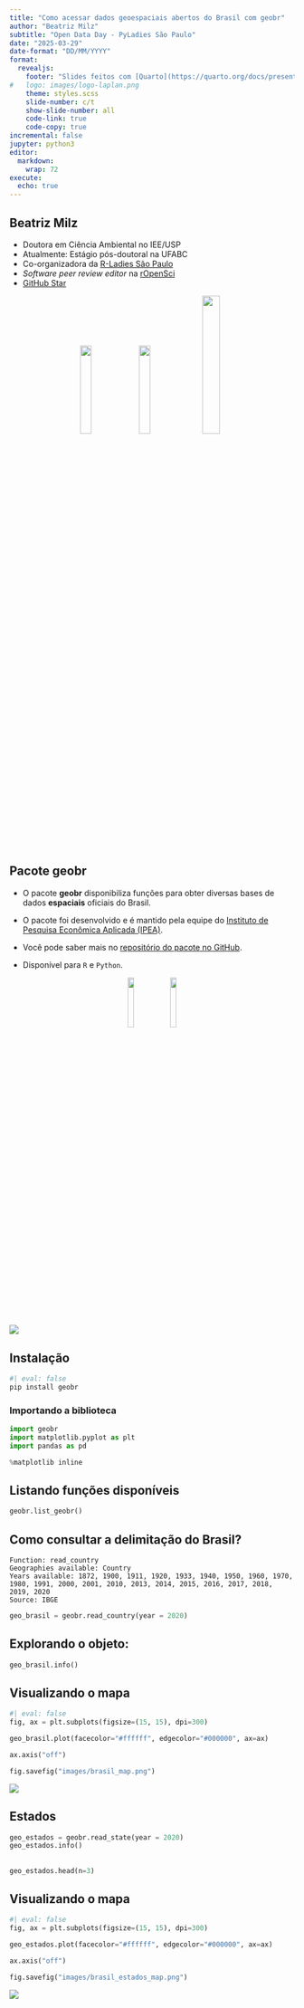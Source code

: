 ```yaml
---
title: "Como acessar dados geoespaciais abertos do Brasil com geobr"
author: "Beatriz Milz"
subtitle: "Open Data Day - PyLadies São Paulo"
date: "2025-03-29"
date-format: "DD/MM/YYYY"
format: 
  revealjs:
    footer: "Slides feitos com [Quarto](https://quarto.org/docs/presentations/revealjs/index.html)."
#   logo: images/logo-laplan.png
    theme: styles.scss
    slide-number: c/t
    show-slide-number: all
    code-link: true
    code-copy: true
incremental: false
jupyter: python3
editor: 
  markdown: 
    wrap: 72
execute: 
  echo: true
---
```


## Beatriz Milz

-   Doutora em Ciência Ambiental no IEE/USP
-   Atualmente: Estágio pós-doutoral na UFABC
-   Co-organizadora da [R-Ladies São Paulo](https://rladies-sp.org)
-   *Software peer review editor* na [rOpenSci](https://ropensci.org/)
-   [GitHub Star](https://stars.github.com/profiles/beatrizmilz/)

<center>[![](images/logo-rladies.png){fig-align="center"
width="20%"}](https://rladies-sp.org/)
[![](images/ropensci.png){fig-align="center"
width="20%"}](https://ropensci.org/)
[![](images/github-stars-logo_Color.webp){fig-align="center"
width="25%"}](https://stars.github.com/profiles/beatrizmilz/)</center>


## Pacote geobr

-   O pacote **geobr** disponibiliza funções para obter diversas bases de dados **espaciais** oficiais do Brasil.

-   O pacote foi desenvolvido e é mantido pela equipe do [Instituto de Pesquisa Econômica Aplicada (IPEA)](https://www.ipea.gov.br/portal/).

-   Você pode saber mais no [repositório do pacote no GitHub](https://ipeagit.github.io/geobr/).

-   Disponível para `R` e `Python`.

<center>![](images/logos/geobr-amarelo.png){fig-align="center"
width="15%"}![](images/logos/geobr-preto.png){fig-align="center"
width="15%"}</center>


##

[![](images/geobr-PyPI.png){fig-align="center"}](https://pypi.org/project/geobr/)


## Instalação

```python
#| eval: false
pip install geobr
```

### Importando a biblioteca 

```python
import geobr
import matplotlib.pyplot as plt
import pandas as pd

%matplotlib inline
```

## Listando funções disponíveis

```python
geobr.list_geobr()
```

## Como consultar a delimitação do Brasil?

```
Function: read_country
Geographies available: Country
Years available: 1872, 1900, 1911, 1920, 1933, 1940, 1950, 1960, 1970, 1980, 1991, 2000, 2001, 2010, 2013, 2014, 2015, 2016, 2017, 2018, 2019, 2020
Source: IBGE
```

```python
geo_brasil = geobr.read_country(year = 2020)
```

## Explorando o objeto:

```python
geo_brasil.info()
```

## Visualizando o mapa

```python
#| eval: false
fig, ax = plt.subplots(figsize=(15, 15), dpi=300)

geo_brasil.plot(facecolor="#ffffff", edgecolor="#000000", ax=ax)

ax.axis("off")

fig.savefig("images/brasil_map.png")
```

![](images/brasil_map.png){fig-align="center"}

## Estados

```python
geo_estados = geobr.read_state(year = 2020)
geo_estados.info()

```

## 

```python
geo_estados.head(n=3)
```



## Visualizando o mapa

```python
#| eval: false
fig, ax = plt.subplots(figsize=(15, 15), dpi=300)

geo_estados.plot(facecolor="#ffffff", edgecolor="#000000", ax=ax)

ax.axis("off")

fig.savefig("images/brasil_estados_map.png")
```

![](images/brasil_estados_map.png){fig-align="center"}